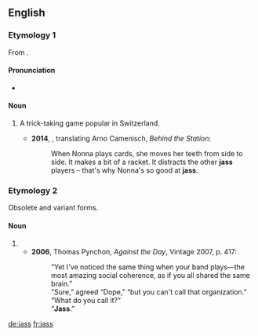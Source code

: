 ==English==
===Etymology 1===
From {{etyl|gsw|en}} {{term|Jass|lang=gsw}}.

====Pronunciation====
*{{a|UK}} {{IPA|/jas/|lang=en}}

====Noun====
{{en-noun|-}}

# {{cx|card games|lang=en}} A trick-taking game popular in Switzerland.
#*'''2014''', {{w|Donal McLaughlin}}, translating Arno Camenisch, ''Behind the Station'':
#*:When Nonna plays cards, she moves her teeth from side to side. It makes a bit of a racket. It distracts the other '''jass''' players – that's why Nonna's so good at '''jass'''.

===Etymology 2===
Obsolete and variant forms.

====Noun====
{{en-noun|-}}

# {{obsolete spelling of|jazz|lang=en}}
#* '''2006''', Thomas Pynchon, ''Against the Day'', Vintage 2007, p. 417:
#*:“Yet I've noticed the same thing when your band plays—the most amazing social coherence, as if you all shared the same brain.”
#*:“Sure,” agreed “Dope,” “but you can't call that organization.”
#*:“What do you call it?”
#*:“'''Jass'''.”

[[de:jass]]
[[fr:jass]]